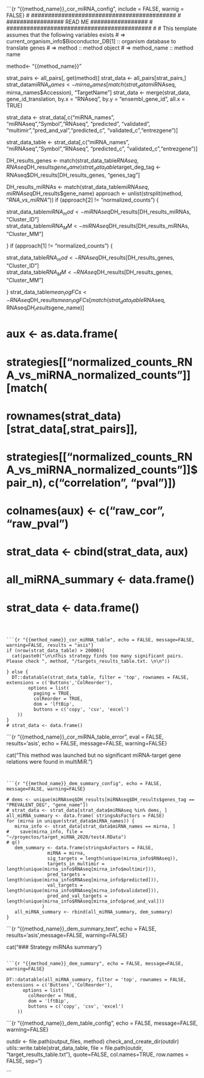 ```{r "{{method_name}}_cor_miRNA_config", include = FALSE, warnig = FALSE}
# ###########################################
# ################# READ ME #################
# ###########################################
#
# This template assumes that the following variables exists
# => current_organism_info$Bioconductor_DB[1] :: organism database to translate genes
# => method :: method object
# => method_name :: method name
  
method<- "{{method_name}}"

strat_pairs <- all_pairs[, get(method)]
strat_data <- all_pairs[strat_pairs,]
strat_data$miRNA_names <- mirna_names[match(strat_data$miRNAseq, mirna_names$Accession), "TargetName"]
strat_data <- merge(strat_data, gene_id_translation, by.x = "RNAseq", by.y = "ensembl_gene_id", all.x = TRUE)


strat_data <- strat_data[,c("miRNA_names", "miRNAseq","Symbol","RNAseq", "predicted", "validated", "multimir","pred_and_val","predicted_c", "validated_c","entrezgene")]

strat_data_table <- strat_data[,c("miRNA_names", "miRNAseq","Symbol","RNAseq", "predicted_c", "validated_c","entrezgene")]



DH_results_genes <- match(strat_data_table$RNAseq, RNAseq$DH_results$gene_name)
strat_data_table$target_deg_tag <- RNAseq$DH_results[DH_results_genes, "genes_tag"]

DH_results_miRNAs <- match(strat_data_table$miRNAseq, miRNAseq$DH_results$gene_name)
approach <- unlist(strsplit(method, "_RNA_vs_miRNA_"))
if (approach[2] != "normalized_counts") {

  strat_data_table$miRNA_mod <- miRNAseq$DH_results[DH_results_miRNAs, "Cluster_ID"]    
  strat_data_table$miRNA_MM <- miRNAseq$DH_results[DH_results_miRNAs, "Cluster_MM"]  

}
if (approach[1] != "normalized_counts") {
  
  strat_data_table$RNA_mod <- RNAseq$DH_results[DH_results_genes, "Cluster_ID"]    
  strat_data_table$RNA_MM <- RNAseq$DH_results[DH_results_genes, "Cluster_MM"]  

}
strat_data_table$mean_logFCs <- RNAseq$DH_results$mean_logFCs[match(strat_data_table$RNAseq, RNAseq$DH_results$gene_name)]




# aux <- as.data.frame(
#   strategies[["normalized_counts_RNA_vs_miRNA_normalized_counts"]][match(
#     rownames(strat_data)[strat_data[,strat_pairs]], 
#     strategies[["normalized_counts_RNA_vs_miRNA_normalized_counts"]]$pair_n), c("correlation", "pval")])

# colnames(aux) <- c("raw_cor", "raw_pval")
# strat_data <- cbind(strat_data, aux)
# all_miRNA_summary <- data.frame()
# strat_data <- data.frame()

```



```{r "{{method_name}}_cor_miRNA_table", echo = FALSE, message=FALSE, warning=FALSE, results = "asis"}
if (nrow(strat_data_table) > 20000){
  cat(paste0("\n\nThis strategy finds too many significant pairs. Please check ", method, "/targets_results_table.txt. \n\n"))

} else {
  DT::datatable(strat_data_table, filter = 'top', rownames = FALSE, extensions = c('Buttons','ColReorder'),
        options = list(
          paging = TRUE,
          colReorder = TRUE,
          dom = 'lftBip',
          buttons = c('copy', 'csv', 'excel')
    ))
}
# strat_data <- data.frame()
```


```{r "{{method_name}}_cor_miRNA_table_error", eval = FALSE, results='asis', echo = FALSE, message=FALSE, warning=FALSE}

cat("This method was launched but no significant miRNA-target gene relations were found in multiMiR.\n")

```


```{r "{{method_name}}_dem_summary_config", echo = FALSE, message=FALSE, warning=FALSE}

# dems <- unique(miRNAseq$DH_results[miRNAseq$DH_results$genes_tag == "PREVALENT_DEG", "gene_name"])
# strat_data <- strat_data[strat_data$miRNAseq %in% dems, ]
all_miRNA_summary <- data.frame( stringsAsFactors = FALSE)
for (mirna in unique(strat_data$miRNA_names)) {
   mirna_info <- strat_data[strat_data$miRNA_names == mirna, ]
#    save(mirna_info, file = "~/proyectos/target_miRNA_2020/test4.RData")
# q()
   dem_summary <- data.frame(stringsAsFactors = FALSE,
               miRNA = mirna,
               sig_targets = length(unique(mirna_info$RNAseq)),
               targets_in_multimir = length(unique(mirna_info$RNAseq[mirna_info$multimir])),
               pred_targets = length(unique(mirna_info$RNAseq[mirna_info$predicted])),
               val_targets = length(unique(mirna_info$RNAseq[mirna_info$validated])),
               pred_and_val_targets = length(unique(mirna_info$RNAseq[mirna_info$pred_and_val]))
             )
   all_miRNA_summary <- rbind(all_miRNA_summary, dem_summary)
}
```

```{r "{{method_name}}_dem_summary_text", echo = FALSE,  results='asis',message=FALSE, warning=FALSE}

cat("### Strategy miRNAs summary\n\n")

```

```{r "{{method_name}}_dem_summary", echo = FALSE, message=FALSE, warning=FALSE}

DT::datatable(all_miRNA_summary, filter = 'top', rownames = FALSE, extensions = c('Buttons','ColReorder'),
      options = list(
        colReorder = TRUE,
        dom = 'lftBip',
        buttons = c('copy', 'csv', 'excel')
    ))

```

```{r "{{method_name}}_dem_table_config", echo = FALSE, message=FALSE, warning=FALSE}

outdir <- file.path(output_files, method)
check_and_create_dir(outdir)
utils::write.table(strat_data_table, file = file.path(outdir, "target_results_table.txt"), quote=FALSE, col.names=TRUE, row.names = FALSE, sep="\t")

```



